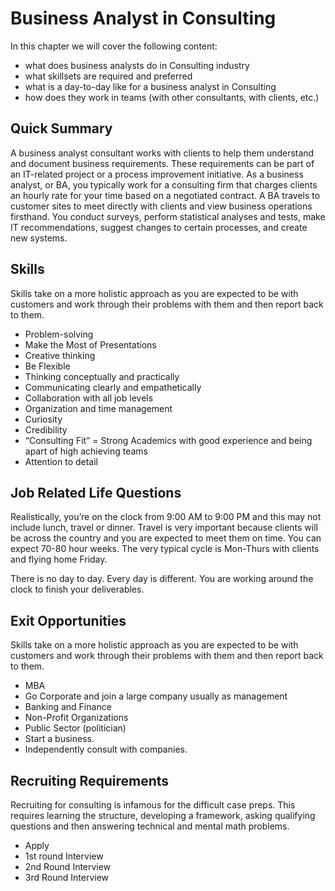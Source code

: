 # Business Analyst in Consulting {-}


In this chapter we will cover the following content:

- what does business analysts do in Consulting industry
- what skillsets are required and preferred
- what is a day-to-day like for a business analyst in Consulting
- how does they work in teams (with other consultants, with clients, etc.)

## Quick Summary {-}

A business analyst consultant works with clients to help them understand and document business requirements. These requirements can be part of an IT-related project or a process improvement initiative. As a business analyst, or BA, you typically work for a consulting firm that charges clients an hourly rate for your time based on a negotiated contract. A BA travels to customer sites to meet directly with clients and view business operations firsthand. You conduct surveys, perform statistical analyses and tests, make IT recommendations, suggest changes to certain processes, and create new systems.

## Skills {-}
Skills take on a more holistic approach as you are expected to be with customers and work through their problems with them and then report back to them.

 * Problem-solving
 * Make the Most of Presentations
 * Creative thinking
 * Be Flexible
 * Thinking conceptually and practically
 * Communicating clearly and empathetically
 * Collaboration with all job levels
 * Organization and time management
 * Curiosity
 * Credibility
 * “Consulting Fit” = Strong Academics with good experience and being apart of high achieving teams
 * Attention to detail


## Job Related Life Questions {-}

Realistically, you’re on the clock from 9:00 AM to 9:00 PM and this may not include lunch, travel or dinner. Travel is very important because clients will be across the country and you are expected to meet them on time. 
You can expect 70-80 hour weeks. The very typical cycle is Mon-Thurs with clients and flying home Friday. 

There is no day to day. Every day is different. You are working around the clock to finish your deliverables.


## Exit Opportunities {-}
Skills take on a more holistic approach as you are expected to be with customers and work through their problems with them and then report back to them.

 * MBA
 * Go Corporate and join a large company usually as management
 * Banking and Finance
 * Non-Profit Organizations
 * Public Sector (politician)
 * Start a business.
 * Independently consult with companies.
 
## Recruiting Requirements {-}
Recruiting for consulting is infamous for the difficult case preps. This requires learning the structure, developing a framework, asking qualifying questions and then answering technical and mental math problems.

 * Apply 
 * 1st round Interview
 * 2nd Round Interview
 * 3rd Round Interview
